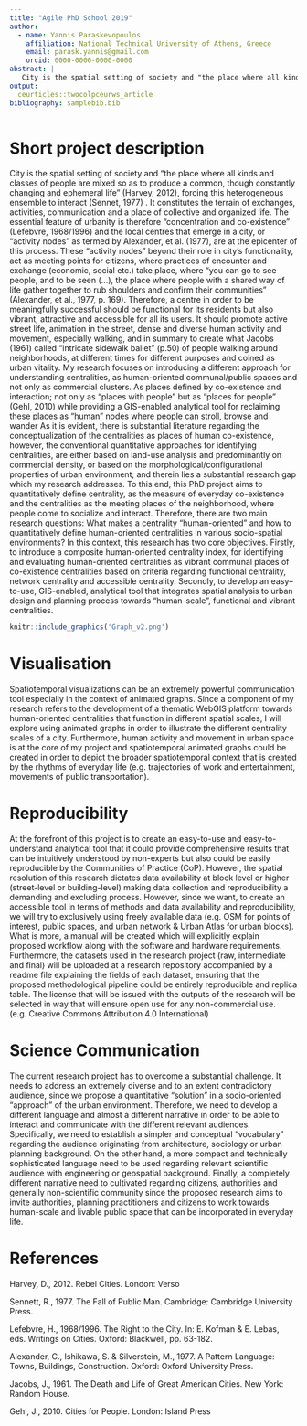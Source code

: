 ```yaml
---
title: "Agile PhD School 2019"
author:
  - name: Yannis Paraskevopoulos
    affiliation: National Technical University of Athens, Greece
    email: parask.yannis@gmail.com
    orcid: 0000-0000-0000-0000
abstract: |
   City is the spatial setting of society and "the place where all kinds and classes of people are mixed so as to produce a common, though constantly changing and ephemeral life" (Harvey, 2012).
output:
  ceurticles::twocolpceurws_article
bibliography: samplebib.bib
---
```


# Short project description

City is the spatial setting of society and "the place where all kinds and classes of people are mixed so as to produce a common, though constantly changing and ephemeral life" (Harvey, 2012), forcing this heterogeneous ensemble to interact (Sennet, 1977) . It constitutes the terrain of exchanges, activities, communication and a place of collective and organized life. The essential feature of urbanity is therefore “concentration and co-existence” (Lefebvre, 1968/1996)  and the local centres that emerge in a city, or “activity nodes” as termed by Alexander, et al. (1977), are at the epicenter of this process. These “activity nodes” beyond their role in city’s functionality, act as meeting points for citizens, where practices of encounter and exchange (economic, social etc.) take place, where “you can go to see people, and to be seen (…), the place where people with a shared way of life gather together to rub shoulders and confirm their communities” (Alexander, et al., 1977, p. 169). Therefore, a centre in order to be meaningfully successful should be functional for its residents but also vibrant, attractive and accessible for all its users. It should promote active street life, animation in the street, dense and diverse human activity and movement, especially walking, and in summary to create what Jacobs (1961)  called “intricate sidewalk ballet” (p.50) of people walking around neighborhoods, at different times for different purposes and coined as urban vitality. My research focuses on introducing a different approach for understanding centralities, as human-oriented communal/public spaces and not only as commercial clusters. As places defined by co-existence and interaction; not only as “places with people” but as “places for people” (Gehl, 2010)  while providing a GIS-enabled analytical tool for reclaiming these places as “human” nodes where people can stroll, browse and wander
As it is evident, there is substantial literature regarding the conceptualization of the centralities as places of human co-existence, however, the conventional quantitative approaches for identifying centralities, are either based on land-use analysis and predominantly on commercial density, or based on the morphological/configurational properties of urban environment; and therein lies a substantial research gap which my research addresses. To this end, this PhD project aims to quantitatively define centrality, as the measure of everyday co-existence and the centralities as the meeting places of the neighborhood, where people come to socialize and interact. Therefore, there are two main research questions: What makes a centrality “human-oriented” and how to quantitatively define human-oriented centralities in various socio-spatial environments? In this context, this research has two core objectives. Firstly, to introduce a composite human-oriented centrality index, for identifying and evaluating human-oriented centralities as vibrant communal places of co-existence centralities based on criteria regarding functional centrality, network centrality and accessible centrality. Secondly, to develop an easy–to-use, GIS-enabled, analytical tool that integrates spatial analysis to urban design and planning process towards “human-scale”, functional and vibrant centralities.

```r
knitr::include_graphics('Graph_v2.png')
```

# Visualisation

Spatiotemporal visualizations can be an extremely powerful communication tool especially in the context of animated graphs. Since a component of my research refers to the development of a thematic WebGIS platform towards human-oriented centralities that function in different spatial scales, I will explore using animated graphs in order to illustrate the different centrality scales of a city. Furthermore, human activity and movement in urban space is at the core of my project and spatiotemporal animated graphs could be created in order to depict the broader spatiotemporal context that is created by the rhythms of everyday life (e.g. trajectories of work and entertainment, movements of public transportation).              

# Reproducibility 

At the forefront of this project is to create an easy-to-use and easy-to-understand analytical tool that it could provide comprehensive results that can be intuitively understood by non-experts but also could be easily reproducible by the Communities of Practice (CoP). However, the spatial resolution of this research dictates data availability at block level or higher (street-level or building-level) making data collection and reproducibility a demanding and excluding process. However, since we want, to create an accessible tool in terms of methods and data availability and reproducibility, we will try to exclusively using freely available data (e.g. OSM for points of interest, public spaces, and urban network & Urban Atlas for urban blocks). What is more, a manual will be created which will explicitly explain proposed workflow along with the software and hardware requirements. Furthermore, the datasets used in the research project (raw, intermediate and final) will be uploaded at a research repository accompanied by a readme file explaining the fields of each dataset, ensuring that the proposed methodological pipeline could be entirely reproducible and replica table. The license that will be issued with the outputs of the research will be selected in way that will ensure open use for any non-commercial use. (e.g. Creative Commons Attribution 4.0 International)     

# Science Communication 

The current research project has to overcome a substantial challenge. It needs to address an extremely diverse and to an extent contradictory audience, since we propose a quantitative "solution" in a socio-oriented "approach" of the urban environment. Therefore, we need to develop a different language and almost a different narrative in order to be able to interact and communicate with the different relevant audiences. Specifically, we need to establish a simpler and conceptual "vocabulary" regarding the audience originating from architecture, sociology or urban planning background. On the other hand, a more compact and technically sophisticated language need to be used regarding relevant scientific audience with engineering or geospatial background. Finally, a completely different narrative need to cultivated regarding citizens, authorities and generally non-scientific community since the proposed research aims to invite authorities, planning practitioners and citizens to work towards human-scale and livable public space that can be incorporated in everyday life.

# References

Harvey, D., 2012. Rebel Cities. London: Verso

Sennett, R., 1977. The Fall of Public Man. Cambridge: Cambridge University Press.

Lefebvre, H., 1968/1996. The Right to the City. In: E. Kofman & E. Lebas, eds. Writings on Cities. Oxford: Blackwell, pp. 63-182.

Alexander, C., Ishikawa, S. & Silverstein, M., 1977. A Pattern Language: Towns, Buildings, Construction. Oxford: Oxford University Press.

Jacobs, J., 1961. The Death and Life of Great American Cities. New York: Random House.

Gehl, J., 2010. Cities for People. London: Island Press
